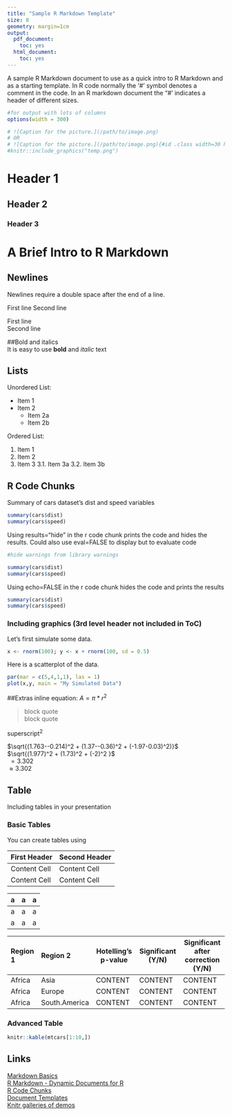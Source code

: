 ```yaml
---
title: "Sample R Markdown Template"
size: 8
geometry: margin=1cm
output:
  pdf_document:
    toc: yes
  html_document:
    toc: yes
---
```

  
A sample R Markdown document to use as a quick intro to R Markdown and as a starting template.
In R code normally the '#' symbol denotes a comment in the code. In an R markdown document the "#'
indicates a header of different sizes.
```r
#for output with lots of columns
options(width = 300)

```


```r
# ![Caption for the picture.](/path/to/image.png)
# OR  
# ![Caption for the picture.](/path/to/image.png){#id .class width=30 height=20px}
#knitr::include_graphics("temp.png")
```

# Header 1

## Header 2

### Header 3

# A Brief Intro to R Markdown

## Newlines
Newlines require a double space after the end of a line.  
  
First line
Second line  

First line  
Second line  

##Bold and italics  
 It is easy to use **bold** and *italic* text

## Lists  

Unordered List:  

* Item 1
* Item 2
    * Item 2a
    * Item 2b
    
Ordered List:

1. Item 1
2. Item 2
3. Item 3
    3.1. Item 3a
    3.2. Item 3b

    
## R Code Chunks  

Summary of cars dataset's dist and speed variables
```r
summary(cars$dist)
summary(cars$speed)
```

Using results="hide" in the r code chunk prints the code and hides the results.
Could also use eval=FALSE to display but to evaluate code

```r
#hide warnings from library warnings
```
```r
summary(cars$dist)
summary(cars$speed)
```

Using echo=FALSE in the r code chunk hides the code and prints the results
```r
summary(cars$dist)
summary(cars$speed)
```

### Including graphics (3rd level header not included in ToC)

Let's first simulate some data.
```r
x <- rnorm(100); y <- x + rnorm(100, sd = 0.5)
```

Here is a scatterplot of the data.
```r
par(mar = c(5,4,1,1), las = 1)
plot(x,y, main = "My Simulated Data")
```

##Extras
inline equation: $A = \pi*r^{2}$  

> block quote  
> block quote


superscript^2^
  
$\sqrt{(1.763--0.214)^2 + (1.37--0.36)^2 + (-1.97-0.03)^2)}$  
$\sqrt{(1.977)^2 + (1.73)^2 + (-2)^2 }$  
$~=3.302$  
$\approx3.302$  

## Table

Including tables in your presentation

### Basic Tables
You can create tables using 


First Header  | Second Header  
------------- | -------------  
Content Cell  | Content Cell  
Content Cell  | Content Cell  
  
a | a | a
--|---|---
a | a | a
a | a | a
  
Region 1     Region 2       Hotelling's p-value  Significant (Y/N)    Significant after correction (Y/N)  
----------   -------------  -----------          ------------         -------------------  
Africa       Asia           CONTENT              CONTENT              CONTENT  
Africa       Europe         CONTENT              CONTENT              CONTENT  
Africa       South.America  CONTENT              CONTENT              CONTENT 
  
\newpage

### Advanced Table 

```r
knitr::kable(mtcars[1:10,])
```

## Links  

[Markdown Basics](http://rmarkdown.rstudio.com/authoring_basics.html)  
[R Markdown - Dynamic Documents for R](http://rmarkdown.rstudio.com/)  
[R Code Chunks](http://rmarkdown.rstudio.com/authoring_rcodechunks.html)  
[Document Templates](http://rmarkdown.rstudio.com/developer_document_templates.html)  
[Knitr galleries of demos](http://yihui.name/knitr/demos/)  






